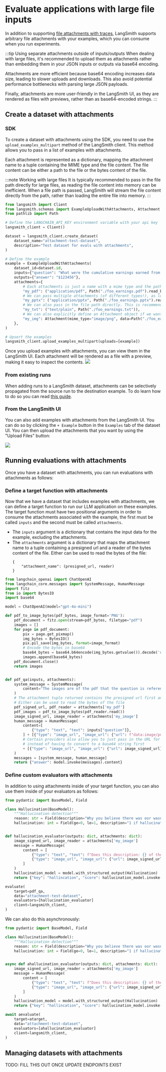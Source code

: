 
# Evaluate applications with large file inputs

In addition to supporting [file attachments with traces](../../../observability/how_to_guides/tracing/upload_files_with_traces), LangSmith supports arbitrary file attachments with your examples, which you can consume when you run experiments.

:::tip Using separate attachments outside of inputs/outputs
When dealing with large files, it's recommended to upload them as attachments rather than embedding them in your JSON inputs or outputs via base64 encoding.

Attachments are more efficient because base64 encoding increases data size, leading to slower uploads and downloads.
This also avoid potential performance bottlenecks with parsing large JSON payloads.

Finally, attachments are more user-friendly in the LangSmith UI, as they are rendered as files with previews, rather than as base64-encoded strings.
:::

## Create a dataset with attachments

### SDK

To create a dataset with attachments using the SDK, you need to use the `upload_examples_multipart` method of the LangSmith client.
This method allows you to pass in a list of examples with attachments.

Each attachment is represented as a dictionary, mapping the attachment name to a tuple containing the MIME type and the file content.
The file content can be either a path to the file or the bytes content of the file.

:::note Working with large files
It is typically recommended to pass in the file path directly for large files, as reading the file content into memory can be inefficient.
When a file path is passed, LangSmith will stream the file content directly from the path, rather than loading the entire file into memory.
:::

```python
from langsmith import Client
from langsmith.schemas import ExampleUploadWithAttachments, Attachment
from pathlib import Path

# Define the LANGCHAIN_API_KEY environment variable with your api key
langsmith_client = Client()

dataset = langsmith_client.create_dataset(
    dataset_name="attachment-test-dataset",
    description="Test dataset for evals with attachments",
)

# Define the example
example = ExampleUploadWithAttachments(
    dataset_id=dataset.id,
    inputs={"question": "What were the cumulative earnings earned from online orders in the midwest during Q2?"},
    outputs={"answer": "$123456"},
    attachments={
        # Each attachments is just a name with a mime type and the path or bytes content of the file
        "my_pdf": ("application/pdf", Path("./foo_earnings.pdf").read_bytes()),
        # We can pass multiple attachments (of different types!), as long as they have different names
        "my_pptx": ("application/pptx", Path("./foo_earnings.pptx").read_bytes()),
        # We can also pass in the file path directly. This is recommended for large files, as it avoids loading the entire file into memory
        "my_txt": ("text/plain", Path("./foo_earnings.txt")),
        # We can also explicitly define an Attachment object if we want
        "my_img": Attachment(mime_type="image/png", data=Path("./foo_earnings.img").read_bytes())
    },
)

# Upsert the examples
langsmith_client.upload_examples_multipart(uploads=[example])
```

Once you upload examples with attachments, you can view them in the LangSmith UI. Each attachment will be rendered as a file with a preview, making it easy to inspect the contents.
![](./static/attachments_with_examples.png)

### From existing runs

When adding runs to a LangSmith dataset, attachments can be selectively propagated from the source run to the destination example.
To do learn how to do so you can read [this guide](./../datasets/manage_datasets_in_application#add-runs-from-the-tracing-project-ui).

### From the LangSmith UI

You can also add examples with attachments from the LangSmith UI. You can do so by clicking the `+ Example` button in the `Examples` tab of the dataset UI.
You can then upload the attachments that you want by using the "Upload Files" button:

![](./static/create_example_with_attachments.png)

## Running evaluations with attachments

Once you have a dataset with attachments, you can run evaluations with attachments as follows:

### Define a target function with attachments

Now that we have a dataset that includes examples with attachments, we can define a target function to run our LLM application on these examples.
The target function must have two positional arguments in order to consume the attachments associated with the example, the first must be called `inputs` and the second must be called `attachments`.

- The `inputs` argument is a dictionary that contains the input data for the example, excluding the attachments.
- The `attachments` argument is a dictionary that maps the attachment name to a tuple containing a presigned url and a reader of the bytes content of the file. Either can be used to read the bytes of the file:
  ```
  {
      "attachment_name": (presigned_url, reader)
  }
  ```

```python
from langchain_openai import ChatOpenAI
from langchain_core.messages import SystemMessage, HumanMessage
import fitz
from io import BytesIO
import base64

model = ChatOpenAI(model="gpt-4o-mini")

def pdf_to_image_bytes(pdf_bytes, image_format='PNG'):
    pdf_document = fitz.open(stream=pdf_bytes, filetype="pdf")
    images = []
    for page in pdf_document:
        pix = page.get_pixmap()
        img_bytes = BytesIO()
        pix.pil_save(img_bytes, format=image_format)
        # Encode the bytes in base64
        base64_bytes = base64.b64encode(img_bytes.getvalue()).decode('utf-8')
        images.append(base64_bytes)
    pdf_document.close()
    return images


def pdf_qa(inputs, attachments):
    system_message = SystemMessage(
        content="The images are of the pdf that the question is referencing. Use the images to generate your answer."
    )
    # The attachment tuple returned contains the presigned url first and then a reader of the bytes
    # Either can be used to read the bytes of the file
    pdf_signed_url, pdf_reader = attachments['my_pdf']
    pdf_images = pdf_to_image_bytes(pdf_reader.read())
    image_signed_url, image_reader = attachments['my_image']
    human_message = HumanMessage(
        content=[
            {"type": "text", "text": inputs["question"]},
        ] + [{"type": "image_url", "image_url": {"url": f"data:image/png;base64,{image}"}} for image in pdf_images],
        # Certain providers also allow you to just pass in the URL for certain files
        # instead of having to convert to a base64 string first
        + [{"type": "image_url", "image_url": {"url": image_signed_url}}]
    )
    messages = [system_message, human_message]
    return {"answer": model.invoke(messages).content}
```

### Define custom evaluators with attachments

In addition to using attachments inside of your target function, you can also use them inside of your evaluators as follows:

```python
from pydantic import BaseModel, Field

class Hallucination(BaseModel):
    """Hallucination detection"""
    reason: str = Field(description="Why you believe there was oor wasn't hallucination")
    hallucination: int = Field(ge=0, le=1, description="1 if hallucination detected, 0 if not")


def hallucination_evaluator(outputs: dict, attachments: dict):
    image_signed_url, image_reader = attachments['my_image']
    message = HumanMessage(
        content = [
            {"type": "text", "text": f"Does this description: {} of the following image contain any hallucinations?"},
            {"type": "image_url", "image_url": {"url": image_signed_url}}
        ]
    )
    hallucination_model = model.with_structured_output(Hallucination)
    return {"key": "hallincation", "score": hallucination_model.invoke(message).hallucination }

evaluate(
    target=pdf_qa,
    data="attachment-test-dataset",
    evaluators=[hallucination_evaluator]
    client=langsmith_client,
)
```

We can also do this asynchronously:


```python
from pydantic import BaseModel, Field

class Hallucination(BaseModel):
    """Hallucination detection"""
    reason: str = Field(description="Why you believe there was oor wasn't hallucination")
    hallucination: int = Field(ge=0, le=1, description="1 if hallucination detected, 0 if not")


async def ahallucination_evaluator(outputs: dict, attachments: dict):
    image_signed_url, image_reader = attachments['my_image']
    message = HumanMessage(
        content = [
            {"type": "text", "text": f"Does this description: {} of the following image contain any hallucinations?"},
            {"type": "image_url", "image_url": {"url": image_signed_url}}
        ]
    )
    hallucination_model = model.with_structured_output(Hallucination)
    return {"key": "hallincation", "score": hallucination_model.invoke(message).hallucination }

await aevaluate(
    target=atarget,
    data="attachment-test-dataset",
    evaluators=[ahallucination_evaluator]
    client=langsmith_client,
)
```

## Managing datasets with attachments

TODO: FILL THIS OUT ONCE UPDATE ENDPOINTS EXIST